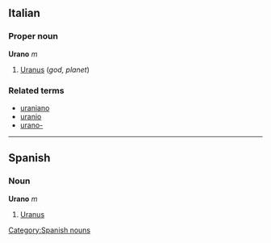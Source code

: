 ==Italian==
===Proper noun===
'''Urano''' ''m''

# [[Uranus]] (''god, planet'')

===Related terms===
*[[uraniano]]
*[[uranio]]
*[[urano-]]

----

== Spanish ==
=== Noun ===
'''Urano''' ''m''
# [[Uranus]]

[[Category:Spanish nouns]]